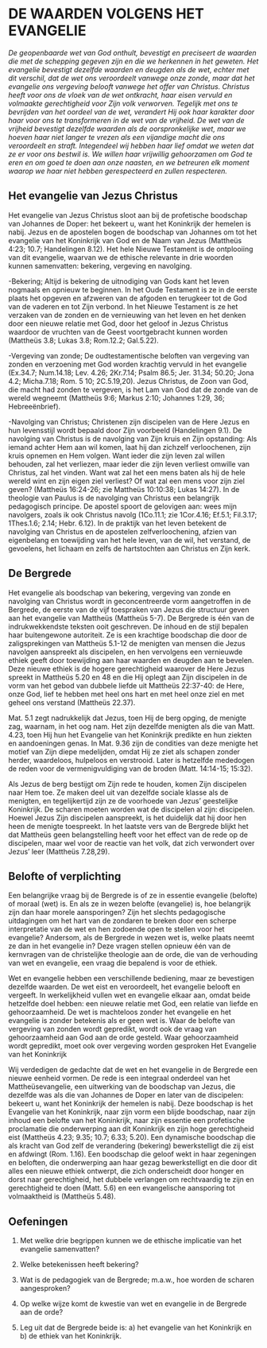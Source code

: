 # DE WAARDEN VOLGENS HET EVANGELIE

*De geopenbaarde wet van God onthult, bevestigt en preciseert de waarden die met de schepping gegeven zijn en die we herkennen in het geweten. Het evangelie bevestigt dezelfde waarden en deugden als de wet, echter met dit verschil, dat de wet ons veroordeelt vanwege onze zonde, maar dat het evangelie ons vergeving belooft vanwege het offer van Christus. Christus heeft voor ons de vloek van de wet ontkracht, haar eisen vervuld en volmaakte gerechtigheid voor Zijn volk verworven.  Tegelijk met ons te bevrijden van het oordeel van de wet, verandert Hij ook haar karakter door haar voor ons te transformeren in de wet van de vrijheid. De wet van de vrijheid bevestigt dezelfde waarden als de oorspronkelijke wet, maar we hoeven haar niet langer te vrezen als een vijandige macht die ons veroordeelt en straft. Integendeel wij hebben haar lief omdat we weten dat ze er voor ons bestwil is. We willen haar vrijwillig gehoorzamen om God te eren en om goed te doen aan onze naasten, en we betreuren elk moment waarop we haar niet hebben gerespecteerd en zullen respecteren.*

## Het evangelie van Jezus Christus
Het evangelie van Jezus Christus sloot aan bij de profetische boodschap van Johannes de Doper: het bekeert u, want het Koninkrijk der hemelen is nabij. Jezus en de apostelen bogen de boodschap van Johannes om tot het evangelie van het Koninkrijk van God en de Naam van Jezus (Mattheüs 4:23; 10.7; Handelingen 8.12). Het hele Nieuwe Testament is de ontplooiing van dit evangelie, waarvan we de ethische relevante in drie woorden kunnen samenvatten: bekering, vergeving en navolging. 

-Bekering;  Altijd is bekering de uitnodiging van Gods kant het leven nogmaals en opnieuw te beginnen. In het Oude Testament is ze in de eerste plaats het opgeven en afzweren van de afgoden en terugkeer tot de God van de vaderen en tot Zijn verbond. In het Nieuwe Testament is ze het verzaken van de zonden en de vernieuwing van het leven en het denken door een nieuwe relatie met God, door het geloof in Jezus Christus waardoor de vruchten van de Geest voortgebracht kunnen worden (Mattheüs 3.8; Lukas 3.8; Rom.12.2; Gal.5.22). 

-Vergeving van zonde; De oudtestamentische beloften van vergeving van zonden en verzoening met God worden krachtig vervuld in het evangelie (Ex.34.7; Num.14.18; Lev. 4.26; 2Kr.7.14; Psalm 86.5; Jer. 31.34; 50.20; Jona 4.2; Micha.7.18; Rom. 5 10; 2C.5.19,20). Jezus Christus, de Zoon van God, die macht had zonden te vergeven, is het Lam van God dat de zonde van de wereld wegneemt (Mattheüs 9:6; Markus 2:10; Johannes 1:29, 36; Hebreeënbrief). 

-Navolging van Christus; Christenen zijn discipelen van de Here Jezus en hun levensstijl wordt bepaald door Zijn voorbeeld  (Handelingen 9.1). De navolging van Christus is de navolging van Zijn kruis en Zijn opstanding: Als iemand achter Hem aan wil komen, laat hij dan zichzelf verloochenen, zijn kruis opnemen en Hem volgen. Want ieder die zijn leven zal willen behouden, zal het verliezen, maar ieder die zijn leven verliest omwille van Christus, zal het vinden. Want wat zal het een mens baten als hij de hele wereld wint en zijn eigen ziel verliest? Of wat zal een mens voor zijn ziel geven? (Mattheüs 16:24-26; zie Mattheüs 10:10:38; Lukas 14:27). 
In de theologie van Paulus is de navolging van Christus een belangrijk pedagogisch principe. De apostel spoort de gelovigen aan: wees mijn navolgers, zoals ik ook Christus navolg (1Co.11.1; zie 1Cor.4.16; Ef.5.1; Fil.3.17; 1Thes.1.6; 2.14; Hebr. 6.12). In de praktijk van het leven betekent de navolging van Christus en de apostelen zelfverloochening, afzien van eigenbelang en toewijding van het hele leven, van de wil, het verstand, de gevoelens, het lichaam en zelfs de hartstochten aan Christus en Zijn kerk.

## De Bergrede

Het evangelie als boodschap van bekering, vergeving van zonde en navolging van Christus wordt in geconcentreerde vorm aangetroffen in de Bergrede, de eerste van de vijf toespraken van Jezus die structuur geven aan het evangelie van Mattheüs (Mattheüs 5-7). De Bergrede is één van de indrukwekkendste teksten ooit geschreven. De inhoud en de stijl bepalen haar buitengewone autoriteit. Ze is een krachtige boodschap die door de zaligsprekingen van Mattheüs 5.1-12 de menigten van mensen die Jezus navolgen aanspreekt als discipelen, en hen vervolgens een vernieuwde ethiek geeft door toewijding aan haar waarden en deugden aan te bevelen. Deze nieuwe ethiek is de hogere gerechtigheid waarover de Here Jezus spreekt in Mattheüs 5.20 en 48 en die Hij oplegt aan Zijn discipelen in de vorm van het gebod van dubbele liefde uit Mattheüs 22:37-40: de Here, onze God, lief te hebben met heel ons hart en met heel onze ziel en met geheel  ons verstand (Mattheüs 22.37). 

Mat. 5.1 zegt nadrukkelijk dat Jezus, toen Hij de berg opging, de menigte zag, waarnam, in het oog nam. Het zijn dezelfde menigten als die van Matt. 4.23, toen Hij hun het Evangelie van het Koninkrijk predikte en hun ziekten en aandoeningen genas. In Mat. 9.36 zijn de condities van deze menigte het motief van Zijn diepe medelijden, omdat Hij ze ziet als schapen zonder herder, waardeloos, hulpeloos en verstrooid. Later is hetzelfde mededogen de reden voor de vermenigvuldiging van de broden (Matt. 14:14-15; 15:32). 

Als Jezus de berg bestijgt om Zijn rede te houden, komen Zijn discipelen naar Hem toe. Ze maken deel uit van dezelfde sociale klasse als de menigten, en tegelijkertijd zijn ze de voorhoede van Jezus’ geestelijke Koninkrijk. De scharen moeten worden wat de discipelen al zijn: discipelen. Hoewel Jezus Zijn discipelen aanspreekt, is het duidelijk dat hij door hen heen de menigte toespreekt. In het laatste vers van de Bergrede blijkt het dat Mattheüs geen belangstelling heeft voor het effect van de rede op de discipelen, maar wel voor de reactie van het volk, dat zich verwondert over Jezus’ leer (Mattheüs 7.28,29). 

## Belofte of verplichting

Een belangrijke vraag bij de Bergrede is of ze in essentie evangelie (belofte) of moraal (wet) is. En als ze in wezen belofte (evangelie) is, hoe belangrijk zijn dan haar morele aansporingen? Zijn het slechts pedagogische uitdagingen om het hart van de zondaren te breken door een scherpe interpretatie van de wet en hen zodoende open te stellen voor het evangelie? Andersom, als de Bergrede in wezen wet is, welke plaats neemt ze dan in het evangelie in? Deze vragen stellen opnieuw één van de kernvragen van de christelijke theologie aan de orde, die van de verhouding van wet en evangelie, een vraag die bepalend is voor de ethiek. 

Wet en evangelie hebben een verschillende bediening, maar ze bevestigen dezelfde waarden. De wet eist en veroordeelt, het evangelie belooft en vergeeft. In werkelijkheid vullen wet en evangelie elkaar aan, omdat beide hetzelfde doel hebben: een nieuwe relatie met God, een relatie van liefde en gehoorzaamheid. De wet is machteloos zonder het evangelie en het evangelie is zonder betekenis als er geen wet is. Waar de belofte van vergeving van zonden wordt gepredikt, wordt ook de vraag van gehoorzaamheid aan God aan de orde gesteld. Waar gehoorzaamheid wordt gepredikt, moet ook over vergeving worden gesproken 
Het Evangelie van het Koninkrijk

Wij verdedigen de gedachte dat de wet en het evangelie in de Bergrede een nieuwe eenheid vormen. De rede is een integraal onderdeel van het Mattheüsevangelie, een uitwerking van de boodschap van Jezus, die dezelfde was als die van Johannes de Doper en later van de discipelen: bekeert u, want het Koninkrijk der hemelen is nabij. Deze boodschap is het Evangelie van het Koninkrijk, naar zijn vorm een blijde boodschap, naar zijn inhoud een belofte van het Koninkrijk, naar zijn essentie een profetische proclamatie die onderwerping aan dit Koninkrijk en zijn hoge gerechtigheid eist (Mattheüs 4.23; 9.35; 10.7;  6.33; 5.20). Een dynamische boodschap die als kracht van God zelf de verandering (bekering) bewerkstelligt die zij eist en afdwingt (Rom. 1.16). Een boodschap die geloof wekt in haar zegeningen en beloften, die onderwerping aan haar gezag bewerkstelligt en die door dit alles een nieuwe ethiek ontwerpt, die zich onderscheidt door honger en dorst naar gerechtigheid, het dubbele verlangen om rechtvaardig te zijn en gerechtigheid te doen (Matt. 5.6) en een evangelische aansporing tot volmaaktheid is (Mattheüs 5.48).  

## Oefeningen
   
1. Met welke drie begrippen kunnen we de ethische implicatie van het evangelie samenvatten?

2. Welke  betekenissen heeft bekering?

3. Wat is de pedagogiek van de Bergrede; m.a.w., hoe worden de scharen aangesproken?

4. Op welke wijze komt de kwestie van wet en evangelie in de Bergrede aan de orde?

5. Leg uit dat de Bergrede beide is: a) het evangelie van het Koninkrijk en b) de ethiek van het Koninkrijk.